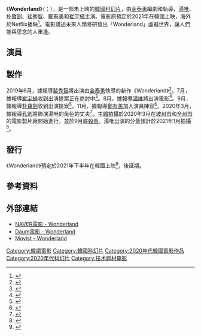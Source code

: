 {{noteTA
|G1=KO Movie
}}
{{future film}}
{{Infobox Film
|片名        = Wonderland
|電影原名    = {{lang|ko|원더랜드}}<br>{{lang|en|''Wonderland''}}
|圖像        = 
|圖像說明    = 
|導演        = [[金泰勇|金泰勇]]
|監製        = 
|製片        = 
|編劇        = 金泰勇
|主演        = {{ubl|[[湯唯|湯唯]]|[[孔劉|孔劉]]|[[朴寶劍|朴寶劍]]|[[裴秀智|裴秀智]]|[[鄭有美|鄭有美]]|[[崔宇植|崔宇植]]}}
|分級        = 
|副標題      = 
|主題曲      = 
|片頭曲      = 
|片尾曲      = 
|配樂        = 
|攝影        = 
|剪輯        = 
|製片商      = Bom Film Productions
|發行商      = {{link-ko|Acemaker Movie Works|에이스메이커무비웍스}}
|上映日期    = 
|片長        = 
|產地        = {{KOR}}
|語言        = [[韓語|韓語]]
|官方網站    = 
|預算        = 
|票房        = 
|中國大陸片名= 
|香港片名    = 
|台灣片名    = 
}}
《'''Wonderland'''》（{{Kor|諺=원더랜드}}；{{lang-en|Wonderland}}），是一部未上映的[[韓國|韓國]][[科幻片|科幻片]]，由[[金泰勇|金泰勇]]編劇和執導，[[湯唯|湯唯]]、[[朴寶劍|朴寶劍]]、[[裴秀智|裴秀智]]、[[鄭有美|鄭有美]]和[[崔宇植|崔宇植]]主演。電影原預定於2021年在韓國上映，海外於Netflix播映<ref>{{cite web|url=https://stars.udn.com/star/story/10090/4955932|script-title=cn:超豪華陣容！ 湯唯孔劉《Wonderland》2021年Netflix播映|publisher=噓！星聞|date=2020-10-22|accessdate=2020-10-22|language=cn|archive-date=2022-02-21|archive-url=https://web.archive.org/web/20220221072420/https://stars.udn.com/star/story/10090/4955932}}</ref>。電影講述未來人類將研發出「Wonderland」虛擬世界，讓人們能與思念的人重逢。

== 演員 ==
{{Castlist|
* [[湯唯|湯唯]]
* [[孔劉|孔劉]]
* [[朴寶劍|朴寶劍]]
* [[裴秀智|裴秀智]]
* [[鄭有美|鄭有美]]
* [[崔宇植|崔宇植]]
* [[鮑起靜|鮑起靜]]
* [[孔劉|孔劉]]（特別出演）
* [[崔武成|崔武成]]（特別出演）
}}

== 製作 ==
2019年6月，據報導[[裴秀智|裴秀智]]將出演由[[金泰勇|金泰勇]]執導的新作《Wonderland》<ref>{{cite web|url=https://star.mt.co.kr/stview.php?no=2019062610564234904&VNA|script-title=ko:수지, '만추' 김태용 감독 신작 '원더랜드' 호흡|publisher=StarNews|date=2019-06-26|accessdate=2020-10-30|language=ko|archive-date=2020-11-07|archive-url=https://web.archive.org/web/20201107231746/https://star.mt.co.kr/stview.php?no=2019062610564234904&VNA}}</ref>。7月，據報導[[崔宇植|崔宇植]]收到出演提案正在商討中<ref>{{cite web|url=https://sports.donga.com/ent/article/all/20190702/96287464/2|script-title=ko:최우식 측 “영화 ‘원더랜드’ 제안 받고 긍정 검토 중” [공식입장]|publisher=[[東亞日報|東亞日報]]|date=2019-07-02|accessdate=2020-10-30|language=ko|archive-date=2020-11-03|archive-url=https://web.archive.org/web/20201103220740/https://sports.donga.com/ent/article/all/20190702/96287464/2}}</ref>。8月，據報導[[湯唯|湯唯]]將出演電影<ref>{{cite web|url=https://www.chosun.com/site/data/html_dir/2019/08/28/2019082802655.html|script-title=ko:[단독] 탕웨이♥김태용 감독, '만추'→'원더랜드' 8년만에 동반작업 '기대'(종합)|publisher=[[朝鮮日報|朝鮮日報]]|date=2019-08-28|accessdate=2020-10-30|language=ko|archive-date=2020-11-02|archive-url=https://web.archive.org/web/20201102084137/https://www.chosun.com/site/data/html_dir/2019/08/28/2019082802655.html}}</ref>。9月，據報導[[朴寶劍|朴寶劍]]收到出演提案<ref>{{cite web|url=https://news.joins.com/article/23586600|script-title=ko:[단독] "스크린 첫만남" 박보검 '원더랜드' 러브콜, 수지와 커플호흡|publisher=[[中央日報_(韓國)|中央日報]]|date=2019-09-25|accessdate=2020-10-30|language=ko|archive-date=2020-11-03|archive-url=https://web.archive.org/web/20201103163506/https://news.joins.com/article/23586600}}</ref>。11月，據報導[[鄭有美|鄭有美]]加入演員陣容<ref>{{cite web|url=https://star.mt.co.kr/stview.php?no=2019111108210938934&VBC|script-title=ko:[단독]정유미, '원더랜드' 합류..배수지·박보검·최우식·탕웨이 등 라인업|publisher=StarNews|date=2019-11-11|accessdate=2020-10-30|language=ko|archive-date=2020-11-02|archive-url=https://web.archive.org/web/20201102111816/https://star.mt.co.kr/stview.php?no=2019111108210938934&VBC}}</ref>。2020年3月，據報導[[孔劉|孔劉]]將飾演湯唯的角色的丈夫<ref>{{cite web|url=https://star.mt.co.kr/stview.php?no=2020031109593266027|script-title=ko:[단독]공유, 탕웨이 남편 역으로 '원더랜드' 합류..호화 캐스팅 방점|publisher=StarNews|date=2020-03-11|accessdate=2020-10-30|language=ko|archive-date=2022-01-09|archive-url=https://web.archive.org/web/20220109195434/https://star.mt.co.kr/stview.php?no=2020031109593266027}}</ref>。[[主體拍攝|主體拍攝]]於2020年3月在[[坡州市|坡州市]]和[[全州市|全州市]]的電影製片廠開始進行，並於9月底[[殺青|殺青]]。湯唯出演的分量預計於2021年1月拍攝<ref>{{cite web|url=https://www.mk.co.kr/star/movies/view/2020/10/1083676/|script-title=ko:박보검·수지·공유·탕웨이·정유미 '원더랜드' 넷플릭스로 해외 공개|publisher=StarToday|date=2020-10-22|accessdate=2020-10-30|language=ko|archive-date=2020-11-06|archive-url=https://web.archive.org/web/20201106000029/https://www.mk.co.kr/star/movies/view/2020/10/1083676/}}</ref>。

== 發行 ==
《Wonderland》預定於2021年下半年在韓國上映<ref>{{cite web|url=https://mnc.asiae.co.kr/view.htm?sec=0200&idxno=2020102213445997030|script-title=ko:박보검X수지X탕웨이 '원더랜드', 넷플릭스 해외서 먼저 공개될까 "정해진 바無"|publisher=亞洲經濟日報|date=2020-10-22|accessdate=2020-10-29|language=ko|archive-date=2020-11-05|archive-url=https://web.archive.org/web/20201105021910/https://mnc.asiae.co.kr/view.htm?sec=0200&idxno=2020102213445997030}}</ref>，後延期。

== 參考資料 ==
{{reflist|30em}}

== 外部連結 ==
* [https://movie.naver.com/movie/bi/mi/basic.nhn?code=191645 NAVER電影 - Wonderland] {{Wayback|url=https://movie.naver.com/movie/bi/mi/basic.nhn?code=191645 |date=20201103163508 }}{{ko}}
* [https://movie.daum.net/moviedb/main?movieId=134718 Daum電影 - Wonderland] {{Wayback|url=https://movie.daum.net/moviedb/main?movieId=134718 |date=20201107231758 }}{{ko}}
* [http://www.movist.com/movist3d/movie.asp?mid=53957 Movist - Wonderland] {{Wayback|url=http://www.movist.com/movist3d/movie.asp?mid=53957 |date=20201104093156 }}{{ko}}

{{DEFAULTSORT:Wonderland}}
[[Category:韓語電影|Category:韓語電影]]
[[Category:韓國科幻片|Category:韓國科幻片]]
[[Category:2020年代韓國電影作品|Category:2020年代韓國電影作品]]
[[Category:2020年代科幻片|Category:2020年代科幻片]]
[[Category:技术题材电影|Category:技术题材电影]]